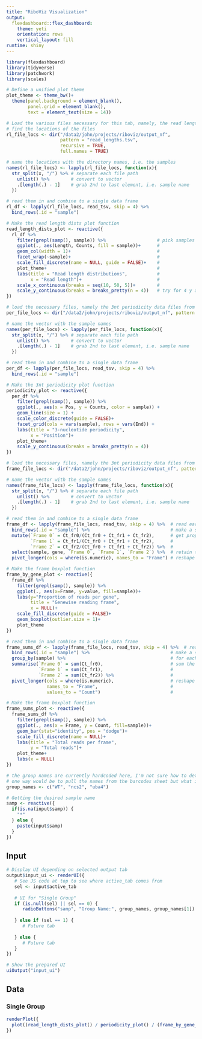 ```yaml
---
title: "RiboViz Visualization"
output: 
  flexdashboard::flex_dashboard:
    theme: yeti
    orientation: rows
    vertical_layout: fill
runtime: shiny
---
```


<!-- Use a JS hack to store the currently selected tab into a reactive value -->
<script>
$("body").on("shown.bs.tab", "a[data-toggle='tab']", function(e) {
   Shiny.setInputValue("active_tab", $(e.target).parent().index());
})
</script>

```r
library(flexdashboard)
library(tidyverse)
library(patchwork)
library(scales)
```

<!-- The issue here is that I'm uncertain as to how to point this code to the output directories that riboviz makes for each sample. The names of those directories, i.e. the sample names, are required for the graphs to be correctly labeled. Also, A bit work will have to be done on grouping related samples, because unless they're something sensible like wt_1, wt_2, etc., the current method won't find them. For example, mouse_1, mouse_2, mouse_3, ..., might be the file names and the experimenter knows which mouse is which sample but as far as this code goes, that will all get labeled as one group. Hence the groups are currently hard coded in at line 179, meaning that it only works with the Gupta data right now. -->

```r
# Define a unified plot theme
plot_theme <- theme_bw()+
  theme(panel.background = element_blank(),
        panel.grid = element_blank(),
        text = element_text(size = 14))
```

<!-- Read length distribution section -->

```r
# Load the various files necessary for this tab, namely, the read length distribution files from each sample.
# find the locations of the files
rl_file_locs <- dir("/data2/john/projects/riboviz/output_nf", 
                    pattern = "read_lengths.tsv", 
                    recursive = TRUE, 
                    full.names = TRUE)

# name the locations with the directory names, i.e. the samples
names(rl_file_locs) <- lapply(rl_file_locs, function(x){
  str_split(x, "/") %>% # separate each file path
    unlist() %>%        # convert to vector
    .[length(.) - 1]    # grab 2nd to last element, i.e. sample name
  })

# read them in and combine to a single data frame
rl_df <- lapply(rl_file_locs, read_tsv, skip = 4) %>% 
  bind_rows(.id = "sample")
```

```r
# Make the read length dists plot function
read_length_dists_plot <- reactive({
  rl_df %>% 
    filter(grepl(samp(), sample)) %>%                   # pick samples containing a string
    ggplot(., aes(Length, Counts, fill = sample))+      #
    geom_col(width = 1)+                                #
    facet_wrap(~sample)+                                #
    scale_fill_discrete(name = NULL, guide = FALSE)+    #
    plot_theme+                                         #
    labs(title = "Read length distributions",           #
         x = "Read length")+                            #
    scale_x_continuous(breaks = seq(10, 50, 5))+        #
    scale_y_continuous(breaks = breaks_pretty(n = 4))   # try for 4 y axis breaks
})
```

<!-- 3nt peridicity section -->

```r
# load the necessary files, namely the 3nt periodicity data files from each samples folder
per_file_locs <- dir("/data2/john/projects/riboviz/output_nf", pattern = "3nt_periodicity.tsv", recursive = TRUE, full.names = TRUE)

# name the vector with the sample names
names(per_file_locs) <- lapply(per_file_locs, function(x){
  str_split(x, "/") %>% # separate each file path
    unlist() %>%        # convert to vector
    .[length(.) - 1]    # grab 2nd to last element, i.e. sample name
  })

# read them in and combine to a single data frame
per_df <- lapply(per_file_locs, read_tsv, skip = 4) %>% 
  bind_rows(.id = "sample")
```
```r
# Make the 3nt periodicity plot function
periodicity_plot <- reactive({
  per_df %>% 
    filter(grepl(samp(), sample)) %>%
    ggplot(., aes(x = Pos, y = Counts, color = sample)) + 
    geom_line(size = 1) + 
    scale_color_discrete(guide = FALSE)+
    facet_grid(cols = vars(sample), rows = vars(End)) +
    labs(title = "3-nucleotide periodicity",
         x = "Position")+
    plot_theme+
    scale_y_continuous(breaks = breaks_pretty(n = 4))
})
```

<!-- Frame proportions by gene boxplot section -->

```r
# load the necessary files, namely the 3nt periodicity data files from each samples folder
frame_file_locs <- dir("/data2/john/projects/riboviz/output_nf", pattern = "3ntframe_bygene.tsv", recursive = TRUE, full.names = TRUE)

# name the vector with the sample names
names(frame_file_locs) <- lapply(frame_file_locs, function(x){
  str_split(x, "/") %>% # separate each file path
    unlist() %>%        # convert to vector
    .[length(.) - 1]    # grab 2nd to last element, i.e. sample name
  })

# read them in and combine to a single data frame
frame_df <- lapply(frame_file_locs, read_tsv, skip = 4) %>%  # read each file in 
  bind_rows(.id = "sample") %>%                              # make a single data frame
  mutate(`Frame 0` = Ct_fr0/(Ct_fr0 + Ct_fr1 + Ct_fr2),      # get proportion of reads per frame
         `Frame 1` = Ct_fr1/(Ct_fr0 + Ct_fr1 + Ct_fr2),      #
         `Frame 2` = Ct_fr2/(Ct_fr0 + Ct_fr1 + Ct_fr2)) %>%  #
  select(sample, gene, `Frame 0`, `Frame 1`, `Frame 2`) %>%  # retain these cols
  pivot_longer(cols = where(is.numeric), names_to = "Frame") # reshape to long format
```

```r
# Make the frame boxplot function
frame_by_gene_plot <- reactive({
  frame_df %>% 
    filter(grepl(samp(), sample)) %>%
    ggplot(., aes(x=Frame, y=value, fill=sample))+
    labs(y="Proportion of reads per gene", 
         title = "Genewise reading frame",
         x = NULL)+
    scale_fill_discrete(guide = FALSE)+
    geom_boxplot(outlier.size = 1)+
    plot_theme
})
```

<!-- Frame counts total section -->

```r
# read them in and combine to a single data frame
frame_sums_df <- lapply(frame_file_locs, read_tsv, skip = 4) %>%  # read each file in 
  bind_rows(.id = "sample") %>%                              # make a single data frame
  group_by(sample) %>%                                       # for each sample
  summarise(`Frame 0` = sum(Ct_fr0),                         # sum the reads per frame
            `Frame 1` = sum(Ct_fr1),                         #
            `Frame 2` = sum(Ct_fr2)) %>%                     #
  pivot_longer(cols = where(is.numeric),                     # reshape to long format
               names_to = "Frame",                           #
               values_to = "Count")                          #
```

```r
# Make the frame boxplot function
frame_sums_plot <- reactive({
  frame_sums_df %>% 
    filter(grepl(samp(), sample)) %>%
    ggplot(., aes(x = Frame, y = Count, fill=sample))+ 
    geom_bar(stat="identity", pos = "dodge")+ 
    scale_fill_discrete(name = NULL)+
    labs(title = "Total reads per frame",
         y = "Total reads")+
    plot_theme+
    labs(x = NULL)
})
```

<!-- Visual options section -->

```r
# the group names are currently hardcoded here, I'm not sure how to determine them dynamically
# one way would be to pull the names from the barcodes sheet but what if it's not multiplexed data.
group_names <- c("WT", "ncs2", "uba4")
```

```r
# Getting the desired sample name
samp <- reactive({
  if(is.na(input$samp)) {
    "*"
  } else {
    paste(input$samp)  
  }
})
```

## Input {.sidebar}

```r
# Display UI depending on selected output tab
output$input_ui <- renderUI({
   # See JS code at top to see where active_tab comes from
   sel <- input$active_tab
   
   # UI for "Single Group"
   if (is.null(sel) || sel == 0) {
      radioButtons("samp", "Group Name:", group_names, group_names[1])
   
   } else if (sel == 1) {
      # Future tab
    
   } else {
      # Future tab     
   }
})

# Show the prepared UI
uiOutput("input_ui")
```

## Data {.tabset}

### Single Group
```r
renderPlot({
  plot((read_length_dists_plot() / periodicity_plot() / (frame_by_gene_plot() | frame_sums_plot())) + plot_layout(guides = "collect"))
})
```